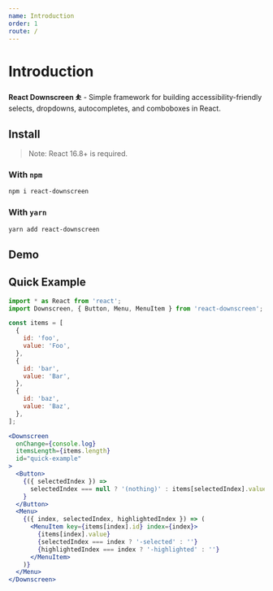 ```yaml
---
name: Introduction
order: 1
route: /
---
```


# Introduction

**React Downscreen ⛹️** - Simple framework for building accessibility-friendly selects, dropdowns, autocompletes, and comboboxes in React.

## Install

> Note: React 16.8+ is required.

### With `npm`

```sh
npm i react-downscreen
```

### With `yarn`

```sh
yarn add react-downscreen
```

## Demo


<QuickExample />

## Quick Example

```jsx
import * as React from 'react';
import Downscreen, { Button, Menu, MenuItem } from 'react-downscreen';
```

```jsx
const items = [
  {
    id: 'foo',
    value: 'Foo',
  },
  {
    id: 'bar',
    value: 'Bar',
  },
  {
    id: 'baz',
    value: 'Baz',
  },
];
```

```jsx
<Downscreen
  onChange={console.log}
  itemsLength={items.length}
  id="quick-example"
>
  <Button>
    {({ selectedIndex }) =>
      selectedIndex === null ? '(nothing)' : items[selectedIndex].value
    }
  </Button>
  <Menu>
    {({ index, selectedIndex, highlightedIndex }) => (
      <MenuItem key={items[index].id} index={index}>
        {items[index].value}
        {selectedIndex === index ? '-selected' : ''}
        {highlightedIndex === index ? '-highlighted' : ''}
      </MenuItem>
    )}
  </Menu>
</Downscreen>
```
